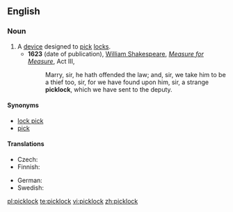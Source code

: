 ==English==

===Noun===
{{en-noun}}

# A [[device]] designed to [[pick]] [[lock]]s.
#* '''1623''' (date of publication), [[w:William Shakespeare|William Shakespeare]], ''[[w:Measure for Measure|Measure for Measure]]'', Act III,
#*: Marry, sir, he hath offended the law; and, sir, we take him to be a thief too, sir, for we have found upon him, sir, a strange '''picklock''', which we have sent to the deputy.

====Synonyms====
* [[lock pick]]
* [[pick]]

====Translations====
{{trans-top|device designed to pick locks}}
* Czech: {{t-|cs|paklíč|m}}
* Finnish: {{t+|fi|tiirikka}}
{{trans-mid}}
* German: {{t+|de|Dietrich|m}}
* Swedish: {{t|sv|dyrk}}
{{trans-bottom}}

[[pl:picklock]]
[[te:picklock]]
[[vi:picklock]]
[[zh:picklock]]